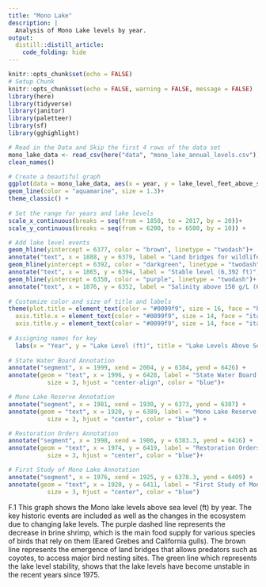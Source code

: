 ```yaml
---
title: "Mono Lake"
description: |
  Analysis of Mono Lake levels by year.
output: 
  distill::distill_article:
    code_folding: hide
---
```


```r
knitr::opts_chunk$set(echo = FALSE)
# Setup Chunk
knitr::opts_chunk$set(echo = FALSE, warning = FALSE, message = FALSE)
library(here)
library(tidyverse)
library(janitor)
library(paletteer)
library(sf)
library(gghighlight)

```

```r
# Read in the Data and Skip the first 4 rows of the data set 
mono_lake_data <- read_csv(here("data", "mono_lake_annual_levels.csv"), skip = 5) %>% 
clean_names()
```


```r
# Create a beautiful graph
ggplot(data = mono_lake_data, aes(x = year, y = lake_level_feet_above_sea_level)) + 
geom_line(color = "aquamarine", size = 1.3)+
theme_classic() +
  
# Set the range for years and lake levels 
scale_x_continuous(breaks = seq(from = 1850, to = 2017, by = 20))+
scale_y_continuous(breaks = seq(from = 6200, to = 6500, by = 10)) + 

# Add lake level events 
geom_hline(yintercept = 6377, color = "brown", linetype = "twodash")+
annotate("text", x = 1888, y = 6379, label = "Land bridges for wildlife emerge (6,377 ft)", color = "brown")+
geom_hline(yintercept = 6392, color = "darkgreen", linetype = "twodash")+
annotate("text", x = 1865, y = 6394, label = "Stable level (6,392 ft)", color = "darkgreen")+
geom_hline(yintercept = 6350, color = "purple", linetype = "twodash")+
annotate("text", x = 1876, y = 6352, label = "Salinity above 150 g/L (6,350 ft)", color = "purple")+
  
# Customize color and size of title and labels 
theme(plot.title = element_text(color = "#0099f9", size = 16, face = "bold", hjust = 0.5), 
  axis.title.x = element_text(color = "#0099f9", size = 14, face = "italic"),
  axis.title.y = element_text(color = "#0099f9", size = 14, face = "italic"))+
  
# Assigning names for key 
  labs(x = "Year", y = "Lake Level (ft)", title = "Lake Levels Above Sea Level by Year")+
  
# State Water Board Annotation
annotate("segment", x = 1999, xend = 2004, y = 6384, yend = 6426) +
annotate(geom = "text", x = 1996, y = 6428, label = "State Water Board Decision (1994)",
           size = 3, hjust = "center-align", color = "blue")+

# Mono Lake Reserve Annotation 
annotate("segment", x = 1981, xend = 1930, y = 6373, yend = 6387) +
annotate(geom = "text", x = 1920, y = 6389, label = "Mono Lake Reserve Created (1981)",
           size = 3, hjust = "center", color = "blue") +

# Restoration Orders Annotation 
annotate("segment", x = 1998, xend = 1986, y = 6383.3, yend = 6416) +
annotate(geom = "text", x = 1974, y = 6419, label = "Restoration Orders Issued (1998)",
           size = 3, hjust = "center", color = "blue")+

# First Study of Mono Lake Annotation 
annotate("segment", x = 1976, xend = 1925, y = 6378.3, yend = 6409) +
annotate(geom = "text", x = 1920, y = 6411, label = "First Study of Mono Lake (1976)",
           size = 3, hjust = "center", color = "blue")
```

F.1 This graph shows the Mono lake levels above sea level (ft) by year.  The key historic events are included as well as the changes in the ecosystem due to changing lake levels. The purple dashed line represents the decrease in brine shrimp, which is the main food supply for various species of birds that rely on them (Eared Grebes and California gulls). The brown line represents the emergence of land bridges that allows predators such as coyotes, to access major bird nesting sites. The green line which represents the lake level stability, shows that the lake levels have become unstable in the recent years since 1975.